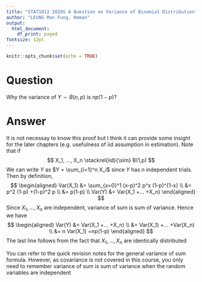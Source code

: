 ```yaml
---
title: "STAT1012 2020S A Question on Variance of Binomial Distribution"
author: "LEUNG Man Fung, Heman"
output:
  html_document:
    df_print: paged
fontsize: 12pt
---
```


```r
knitr::opts_chunk$set(echo = TRUE)
```

# Question
Why the variance of $Y \sim B(n,p)$ is $np(1-p)$?

# Answer
It is not necessay to know this proof but I think it can provide some insight for the later chapters (e.g. usefulness of iid assumption in estimation). Note that if
$$
X_1, ..., X_n \stackrel{iid}{\sim} B(1,p)
$$
We can write $Y$ as $Y = \sum_{i=1}^n X_i$ since $Y$ has $n$ independent trials. Then by definition,
$$
\begin{aligned}
Var(X_1) &= \sum_{x=0}^1 (x-p)^2 p^x (1-p)^{1-x} \\
&= p^2 (1-p) +(1-p)^2 p \\
&= p(1-p) \\
Var(Y) &= Var(X_1 +... +X_n)
\end{aligned}
$$
Since $X_1, ..., X_n$ are independent, variance of sum is sum of variance. Hence we have
$$
\begin{aligned}
Var(Y) &= Var(X_1 +... +X_n) \\
&= Var(X_1) +... +Var(X_n) \\
&= n Var(X_1) =np(1-p)
\end{aligned}
$$
The last line follows from the fact that $X_1, ..., X_n$ are identically distributed  

You can refer to the quick revision notes for the general variance of sum formula. However, as covariance is not covered in this course, you only need to remember variance of sum is sum of variance when the random variables are independent